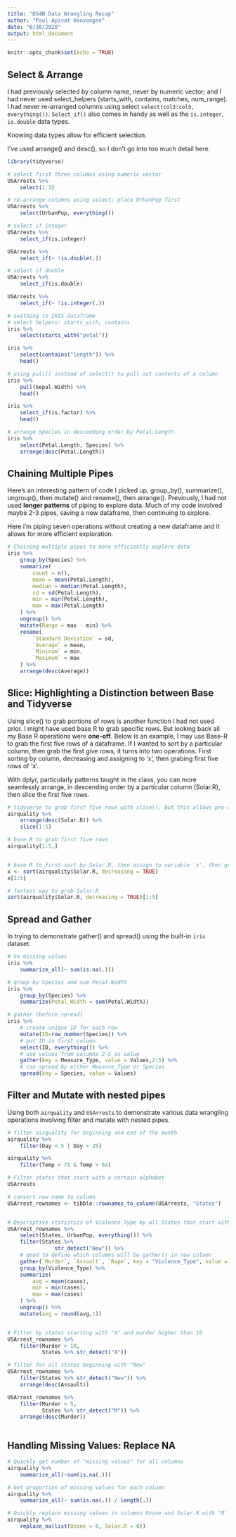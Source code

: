 ```yaml
---
title: "DS4B Data Wrangling Recap"
author: "Paul Apivat Hanvongse"
date: "6/30/2020"
output: html_document
---
```


```r
knitr::opts_chunk$set(echo = TRUE)
```

## Select & Arrange

I had previously selected by column name, never by numeric vector; and I had never used select_helpers (starts_with, contains, matches, num_range). I had never re-arranged columns using select `select(col3:col5, everything())`. `Select_if()` also comes in handy as well as the `is.integer`, `is.double` data types. 

Knowing data types allow for efficient selection. 

I've used arrange() and desc(), so I don't go into too much detail here. 

```r
library(tidyverse)

# select first three columns using numeric vector
USArrests %>%
    select(1:3)

# re-arrange columns using select; place UrbanPop first
USArrests %>%
    select(UrbanPop, everything())

# select if integer 
USArrests %>%
    select_if(is.integer)

USArrests %>%
    select_if(~ !is.double(.))

# select if double
USArrests %>%
    select_if(is.double)

USArrests %>%
    select_if(~ !is.integer(.))

# swithing to IRIS dataframe
# select helpers: starts_with, contains
iris %>%
    select(starts_with("petal"))

iris %>%
    select(contains("length")) %>% 
    head()

# using pull() instead of select() to pull out contents of a column
iris %>%
    pull(Sepal.Width) %>%
    head()

iris %>% 
    select_if(is.factor) %>%
    head()

# arrange Species in descending order by Petal.Length
iris %>%
    select(Petal.Length, Species) %>%
    arrange(desc(Petal.Length))

```

## Chaining Multiple Pipes

Here's an interesting pattern of code I picked up, group_by(), summarize(), ungroup(), then mutate() and rename(), then arrange(). Previously, I had not used **longer patterns** of piping to explore data. Much of my code involved maybe 2-3 pipes, saving a new dataframe, then continuing to explore. 

Here i'm piping seven operations without creating a new dataframe and it allows for more efficient exploration. 

```r
# Chaining multiple pipes to more efficiently explore data
iris %>%
    group_by(Species) %>%
    summarize(
        count = n(),
        mean = mean(Petal.Length),
        median = median(Petal.Length),
        sd = sd(Petal.Length),
        min = min(Petal.Length),
        max = max(Petal.Length)
    ) %>%
    ungroup() %>%
    mutate(Range = max - min) %>%
    rename(
        `Standard Deviation` = sd,
        `Average` = mean,
        `Mininum` = min, 
        `Maximum` = max
    ) %>%
    arrange(desc(Average))

```

## Slice: Highlighting a Distinction between Base and Tidyverse

Using slice() to grab portions of rows is another function I had not used prior. I might have used base R to grab specific rows. But looking back all my Base R operations were **one-off**. Below is an example, I may use Base-R to grab the first five rows of a dataframe. If I wanted to sort by a particular column, then grab the first give rows, it turns into two operations. First sorting by column, decreasing and assigning to 'x', then grabing first five rows of 'x'. 

With dplyr, particularly patterns taught in the class, you can more seamlessly arrange, in descending order by a particular column (Solar.R), then slice the first five rows. 


```r
# tidyverse to grab first five rows with slice(), but this allows pre-arranging it first. 
airquality %>%
    arrange(desc(Solar.R)) %>%
    slice(1:5)

# base R to grab first five rows
airquality[1:5,]


# base R to first sort by Solar.R, then assign to variable 'x', then grab first five values
x <- sort(airquality$Solar.R, decreasing = TRUE)
x[1:5]

# fastest way to grab Solar.R
sort(airquality$Solar.R, decreasing = TRUE)[1:5]

```


## Spread and Gather

In trying to demonstrate gather() and spread() using the built-in `iris` dataset. 

```r

# no missing values
iris %>%
    summarize_all(~ sum(is.na(.)))

# group by Species and sum Petal.Width
iris %>%
    group_by(Species) %>%
    summarize(Petal_Width = sum(Petal.Width))

# gather (before spread)
iris %>% 
    # create unique ID for each row
    mutate(ID=row_number(Species)) %>%
    # put ID in first column
    select(ID, everything()) %>%
    # use values from columns 2-5 as value
    gather(key = Measure_Type, value = Values,2:5) %>%
    # can spread by either Measure_Type or Species
    spread(key = Species, value = Values)


```

## Filter and Mutate with nested pipes

Using both `airquality` and `USArrests` to demonstrate various data wrangling operations involving filter and mutate with nested pipes. 

```r

# filter airquality for beginning and end of the month
airquality %>%
    filter(Day < 5 | Day > 25)

airquality %>%
    filter(Temp < 71 & Temp > 64)

# Filter states that start with a certain alphabet
USArrests

# convert row name to column
USArrest_rownames <- tibble::rownames_to_column(USArrests, "States")


# Descriptive statistics of Violence_Type by all States that start with "New"
USArrest_rownames %>%
    select(States, UrbanPop, everything()) %>%
    filter(States %>% 
               str_detect("New")) %>%
    # good to define which columns will be gather() in new column
    gather(`Murder`, `Assault`, `Rape`, key = "Violence_Type", value = "cases" ) %>%
    group_by(Violence_Type) %>%
    summarize(
        avg = mean(cases),
        min = min(cases),
        max = max(cases)
    ) %>%
    ungroup() %>%
    mutate(avg = round(avg,1))


# Filter by states starting with "A" and murder higher than 10
USArrest_rownames %>%
    filter(Murder > 10, 
           States %>% str_detect("A"))

# filter for all states beginning with "New"
USArrest_rownames %>%
    filter(States %>% str_detect("New")) %>%
    arrange(desc(Assault))

USArrest_rownames %>%
    filter(Murder > 5, 
           States %>% str_detect("M")) %>%
    arrange(desc(Murder))
    

```

## Handling Missing Values: Replace NA

```r

# Quickly get number of "missing values" for all columns
airquality %>%
    summarize_all(~sum(is.na(.)))

# Get proportion of missing values for each column
airquality %>%
    summarize_all(~ sum(is.na(.)) / length(.))

# Quickly replace missing values in columns Ozone and Solar.R with '0'
airquality %>%
    replace_na(list(Ozone = 0, Solar.R = 0))

```


